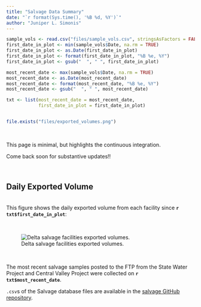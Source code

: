 ```yaml
---
title: "Salvage Data Summary"
date: "`r format(Sys.time(), '%B %d, %Y')`"
author: "Juniper L. Simonis"
---
```



```r

sample_vols <- read.csv("files/sample_vols.csv", stringsAsFactors = FALSE)
first_date_in_plot <- min(sample_vols$Date, na.rm = TRUE)
first_date_in_plot <- as.Date(first_date_in_plot)
first_date_in_plot <- format(first_date_in_plot, "%B %e, %Y")
first_date_in_plot <- gsub("  ", " ", first_date_in_plot)

most_recent_date <- max(sample_vols$Date, na.rm = TRUE)
most_recent_date <- as.Date(most_recent_date)
most_recent_date <- format(most_recent_date, "%B %e, %Y")
most_recent_date <- gsub("  ", " ", most_recent_date) 

txt <- list(most_recent_date = most_recent_date,
            first_date_in_plot = first_date_in_plot)


file.exists("files/exported_volumes.png")
```

<br>

This page is minimal, but highlights the continuous integration.

Come back soon for substantive updates!!

<br>

## Daily Exported Volume

<br>
This figure shows the daily exported volume from each facility since **`r txt$first_date_in_plot`**:

<br>

![Delta salvage facilities exported volumes.](files/exported_volumes.png)

<br>

The most recent salvage samples posted to the FTP from the State Water Project and Central Valley Project were collected on **`r txt$most_recent_date`**. 

`.csv`s of the Salvage database files are available in the [salvage GitHub repository](https://github.com/dapperstats/salvage/tree/master/data/Salvage_data_FTP).

<br>
<br>